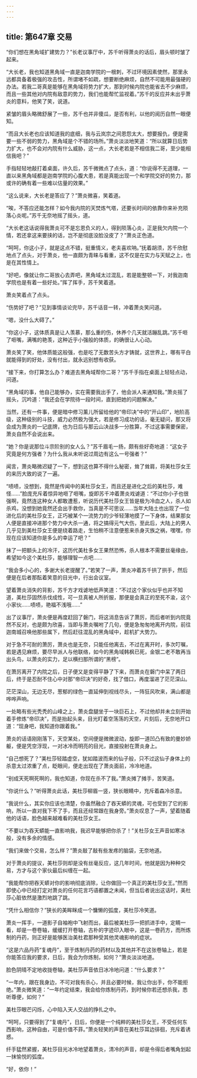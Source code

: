 ```yaml
---
---
---
```

title: 第647章 交易
---



“你们想在黑角域扩建势力？”长老议事厅中，苏千听得萧炎的话后，眉头顿时皱了起来。

“大长老，我也知道黑角域一直是迦南学院的一根刺，不过环境因素使然，那里永远都具备着极强的攻击性，所谓堵不如疏，想要断绝麻烦，自然不可能用最强硬的办法。若我二哥真是能够在黑角域将势力扩大，那到时候内院也能省去不少麻烦，而且一些其他对内院有敌意的势力，我们也能帮忙监视着。”苏千的反应并未出乎萧炎的意料，他笑了笑，说道。

紧皱的眉头略微舒展了一些，苏千也并非傻瓜，是否有利，以他的阅历自然一眼便知。

“而且大长老也应该知道我的底细，我与云岚宗之间恩怨太大，想要报仇，便是需要一些不弱的势力，黑角域是个不错的场所。”萧炎淡淡地笑道：“所以就算日后势力扩大，也不会对内院有什么威胁，这一点，大长老若是不相信我二哥，至少能相信我吧？”

手指轻轻地敲打着桌面，许久后，苏千微微点了点头，道：“你说得不无道理，一直以来黑角域都是迦南学院的心腹大患，若是真能出现一个和学院交好的势力，那或许的确有着一些难以估量的效果。”

“这么说来，大长老是答应了？”萧炎微喜，笑着道。

“唉，不答应还能怎样？如今我内院的天焚炼气塔，还要长时间的依靠你来补充陨落心炎呢。”苏千无奈地摇了摇头，道。

“大长老这话说得我萧炎可不是忘恩负义的人，得到陨落心炎，正是我欠内院一个情，若还拿这来要挟的话，岂不是彻底没脸没皮了？”萧炎正色道。

“呵呵，你这小子，就是这点不错，挺重情义，老夫喜欢呐。”抚着胡须，苏千欣慰地点了点头，对于萧炎，他一直颇为青睐与看重，这不仅是在实力与天赋之上，也是在其性情上。

“好吧，像就让你二哥放心去弄吧，黑角域太过混乱，若是能整顿一下，对我迦南学院也是有着一些好处。”挥了挥手，苏千笑着道。

萧炎笑着点了点头。

“伤势好了吧？”见到事情谈论完毕，苏千话音一转，冲着萧炎笑问道。

“嗯，没什么大碍了。”

“你这小子，这体质真是让人羡慕，那么重的伤，休养个几天就活蹦乱跳。”苏千咂了咂嘴，满嘴的艳羡，这种近乎小强般的体质，的确很让人心动。

萧炎笑了笑，他体质能这般强，也是吃了无数苦头方才铸就，这世界上，哪有平白就能得到的好处，没有付出，就永远别想有收获。

“接下来，你打算怎么办？难道去黑角域帮你二哥？”苏千手指在桌面上轻轻点动，问道。

“黑角域的事，他自己能够办，实在需要我出手了，他会派人来通知我。”萧炎摇了摇头，沉吟道：“我还会在学院待一段时间，直到把她的问题解决。”

当然，还有一件事，便是暗中修习薰儿所留给他的“帝印决”中的“开山印”，地阶高级，这种级别的斗技，威力必然极为强大，若是修习成功的话，毫无疑问，那又将会成为萧炎的一记底牌，也为日后与那云山决战多一分胜算，不过这事需要保密，萧炎自然不会说出来。

“她？你是说那位斗宗阶别的女人么？”苏千眉毛一扬，颇有些好奇地道：“这女子究竟是何方强者？为什么我从未听说过周边有这么一号强者？”

闻言，萧炎略微迟疑了一下，想到这也算不得什么秘密，耸了耸肩，将美杜莎女王的来历大致的说了一遍。

“啧啧，没想到，竟然是传闻中的美杜莎女王，而且还是进化之后的美杜莎，难怪……”脸庞充斥着惊异地咂了咂嘴，旋即苏千冲着萧炎戏谑道：“不过你小子也很强啊，竟然连这种女人都敢遭惹，听说历代美杜莎女王皆是极为冷血之人，杀人如杀鸡，没想到她竟然还会出手救你，当真是不可思议……当年大陆土也出现了一位进化后的美杜莎女王，正巧被某个一流势力的少爷轻薄地摸了一下身体，结果那女人便是直接冲进那个势力中大杀一通，将之搞得元气大伤，至此后，大陆上的男人几乎见到美杜莎女王便是绕着路走，生怕稍不注意便惹来杀身灭族之祸，嘿嘿，你现在应该知道你是多么的幸运了吧？”

抹了一把额头上的冷汗，这历代美杜多女王果然恐怖，杀人根本不需要丝毫缘由，希望如今这个美杜莎，能够理智一点吧……

“我会多小心的，多谢大长老提醒了。”若笑了一声，萧炎冲着苏千拱了拱手，然后便是在后者那酝着笑意的目光中，行出会议室。

望着萧炎消失的背影，苏千方才戏谑地低声笑道：“不过这个家伙似乎也并不知道，美杜莎固然杀伐成性，可一旦真被人所折服，那便是会真正的至死不渝，这个小家伙……啧啧，艳福不浅哦……”

出了议事厅，萧炎便是再度赶回了磐门，将这消息告诉了萧厉，而后者听到内院竟然不反对，也是颇为欣喜，当即与萧炎嘱咐了几句，便是急匆匆地离开内院，前往迦南城召唤他那些属下，然后赶往混乱的黑角域中，趁机扩大势力。

对于急不可耐的萧厉，萧炎也是无奈，只能任他离去，不过在离开时，多次叮嘱，若是遇见麻烦，要尽早派人与他联络，如今的黑角域韩枫已死，金银二老不敢再当出头鸟，以萧炎的实力，足以横扫那所谓的“黑榜”。

在萧厉离开了内院之后，日子便又是变得平静了下来，而萧炎在磐门中呆了两日后，终于是忍耐不住心中对那“帝印决”的好奇，找了借口，再度溜进了茫茫深山。

茫茫深山，无边无尽，葱郁的绿色一直延伸到视线尽头，一阵狂风吹来，满山都是哗哗声响。

一处略有些光秃秃的山峰之上，萧炎盘腿坐于一块巨石上，不过他却并未立刻开始着手修炼“帝印决”，而是抬起头来，目光盯着空荡荡的天空，片刻后，无奈地开口道：“现身吧，我知道你跟着我。”

萧炎的话语刚刚落下，天空某处，空间便是微微波动，旋即一道凹凸有致的曼妙娇躯，便是凭空浮现，一对冰冷而明亮的目光，直接投射在萧炎身上。

“自己想死了？”美杜莎轻踏虚空，犹如踏波而来的仙子般，只不过这仙子身体上的杀意太过浓重了点，眨眼间，便走出现在了萧炎面前，冷冷地道。

“别成天死啊死啊的，我也知道，你现在杀不了我。”萧炎摊了摊手，苦笑道。

“你说什么？”听得萧炎此话，美杜莎柳眉一竖，狭长眼睛中，充斥着森冷杀意。

“我说什么，其实你应该也清楚，你虽然融合了吞天蟒的灵魂，可也受到了它的影响，所以一直对我下不了手，而且还经常跟在我身旁。”萧炎叹息了一声，望着随着他的话语，脸色越来越难看的美杜莎女王。

“不要以为吞天蟒能一直影响我，我迟早能够把你杀了！”关杜莎女王声音如寒冰般，没有多余的情感。

“我们来做个交易，怎么样？”萧炎敲了敲有些发疼的脑袋，无奈地道。

对于萧炎的提议，美杜莎则却是没有丝毫反应，这几年时间，他就是因为种种交易，方才与这个家伙最后纠缠在一起。

“我能帮你把吞天蟒对你的影响彻底消除，让你做回一个真正的美杜莎女王。”然而即使心中已经打定对萧炎的任何花言巧语都置之未闻，但当后者说出这话时，美杜莎心脏依然是激烈地跳了跳。

“凭什么相信你？”狭长的美眸眯成一个慵懒的弧度，美杜莎冷笑道。

萧炎一挥手，一道影子自袖袍中飞射而出，最后被美杜莎一把抓进手中，定睛一看，却是一卷卷轴，缓缓打开卷轴，古朴的字迹印入眼中，这是一卷药方，而所炼制的丹药，则正好是能够医治美杜君那种受其他灵魂影响的症状。

“这是六品丹药“复魂丹”，至于炼制丹药的药材以及其他并不在这张卷轴上，若是你能答应我的要求，日后，我会为你炼制，如何？”萧炎淡淡地道。

脸色阴晴不定地收拢卷轴，美杜莎声音依日冰冷地问道：“什么要求？”

“一年内，跟在我身边，不可对我有杀心，并且必要时候，我让你出手，你不能拒绝。”萧炎微笑道：“一年约定结束，我会给你炼制丹药，到时候你若还想杀我，悉听尊便，如何？”

美杜莎眼芒闪烁，心中陷入天人交战的挣扎之中。

“呵呵，只要得到了“复魂丹”，日后，你便是一个纯粹的美杜莎女王，不受任何东西影响，这种自由，可是价值不菲。”萧炎轻笑的声音在美杜莎耳边徘徊，充斥着诱惑。

纤手猛然紧握，美杜莎目光冰冷地望着萧炎，清冷的声音，却是令得后者嘴角划起一抹愉悦的弧度。

“好，依你！”